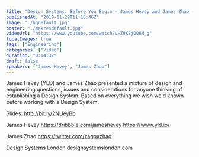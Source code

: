 ```yaml
---
title: "Design Systems: Before You Begin - James Hevey and James Zhao - Design Systems London"
publishedAt: "2019-11-29T11:15:46Z"
image: "./hqdefault.jpg"
poster: "./maxresdefault.jpg"
videoUrl: "https://www.youtube.com/watch?v=Z8K8jQQ6M_g"
localImages: true
tags: ["Engineering"]
categories: ["Video"]
duration: "0:14:32"
draft: false
speakers: ["James Hevey", "James Zhao"]
---
```


James Hevey (YLD) and James Zhao presented a mixture of design and engineering questions, issues and considerations for anyone thinking of establishing a Design System. Based on everything we wish we'd known before working with a Design System.

Slides: http://bit.ly/2NUeyBb

James Hevey
https://dribbble.com/jameshevey
https://www.yld.io/

James Zhao
https://twitter.com/zaggazhao

Design Systems London
designsystemslondon.com
